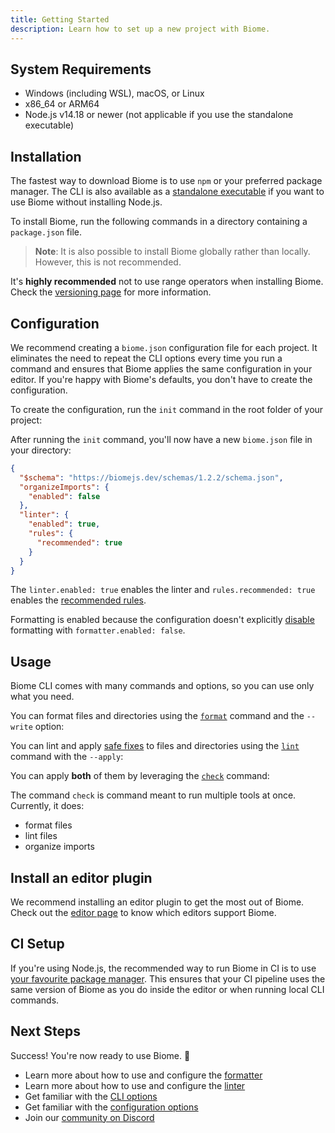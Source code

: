 ```yaml
---
title: Getting Started
description: Learn how to set up a new project with Biome.
---
```




## System Requirements

* Windows (including WSL), macOS, or Linux
* x86_64 or ARM64
* Node.js v14.18 or newer (not applicable if you use the standalone executable)

## Installation

The fastest way to download Biome is to use `npm` or your preferred package manager. The CLI is also available as a [standalone executable](/guides/manual-installation) if you want to use Biome without installing Node.js.

To install Biome, run the following commands in a directory containing a `package.json` file.

<PackageManagerCommand
  npm="install --save-dev --save-exact @biomejs/biome"
  pnpm="add --save-dev --save-exact @biomejs/biome"
  yarn="add --dev --exact @biomejs/biome"
  bun="add --dev --exact @biomejs/biome"
/>

> **Note**: It is also possible to install Biome globally rather than locally.
However, this is not recommended.

It's **highly recommended** not to use range operators when installing Biome.
Check the [versioning page](/internals/versioning/) for more information.


## Configuration

We recommend creating a `biome.json` configuration file for each project.
It eliminates  the need to repeat the CLI options every time you run a command and ensures that Biome applies the same configuration in your editor. If you're happy with Biome's defaults, you don't have to create the configuration.

To create the configuration, run the `init` command in the root folder of your project:

<PackageManagerBiomeCommand command="init" />

After running the `init` command, you'll now have a new `biome.json` file in your directory:

<CodeBlockHeader filename="biome.json" />

```json
{
  "$schema": "https://biomejs.dev/schemas/1.2.2/schema.json",
  "organizeImports": {
    "enabled": false
  },
  "linter": {
    "enabled": true,
    "rules": {
      "recommended": true
    }
  }
}
```

The `linter.enabled: true` enables the linter and `rules.recommended: true` enables the [recommended rules](/linter/rules/).

Formatting is enabled because the configuration doesn't explicitly [disable](/reference/configuration/#formatterenabled) formatting with `formatter.enabled: false`.

## Usage

Biome CLI comes with many commands and options, so you can use only what you need.

You can format files and directories using the [`format`](/reference/cli#biome-format) command and the `--write` option:

<PackageManagerBiomeCommand command="format <files> --write" />

You can lint and apply [safe fixes](/linter#safe-fixes) to files and directories using the [`lint`](/reference/cli#biome-lint) command with the `--apply`:

<PackageManagerBiomeCommand command="lint <files>" />

You can apply **both** of them by leveraging the [`check`](/reference/cli#biome-check) command:

<PackageManagerBiomeCommand command="check --apply <files>" />

The command `check` is command meant to run multiple tools at once. Currently, it does:
- format files
- lint files
- organize imports

## Install an editor plugin

We recommend installing an editor plugin to get the most out of Biome. Check out the [editor page](/guides/integrate-in-editor) to know which editors support Biome.


## CI Setup

If you're using Node.js, the recommended way to run Biome in CI is to use [your favourite package manager](/guides/getting-started#installation).
This ensures that your CI pipeline uses the same version of Biome as you do inside the editor or when running local CLI commands.


## Next Steps

Success! You're now ready to use Biome. 🥳

* Learn more about how to use and configure the [formatter](/formatter)
* Learn more about how to use and configure the [linter](/linter)
* Get familiar with the [CLI options](/reference/cli)
* Get familiar with the [configuration options](/reference/configuration)
* Join our [community on Discord](https://discord.gg/BypW39g6Yc)
